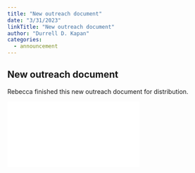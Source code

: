 ```yaml
---
title: "New outreach document"
date: "3/31/2023"
linkTitle: "New outreach document"
author: "Durrell D. Kapan"
categories:
  - announcement
---
```


## New outreach document

<!-- add info here -->

Rebecca finished this new outreach document for distribution.

![](images/Metrics_Wildlife_Community_Resilience_Summary.pdf)
